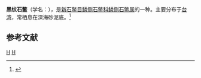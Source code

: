 {{Speciesbox
| taxon = Leptochiton ater
| binomial_authority = Saito, 1997<ref name=WoRMS_385778>{{cite WoRMS |id=385778 
|title=''Leptochiton ater'' <small>Saito, 1997</small>|last1=Decock |first1=Wim |last2=Schwabe |first2=Enrico |date=2009-03-23 }}</ref>
}}
'''黑纹石鳖'''（学名：'''''{{lang|la|Leptochiton ater}}'''''），是[[新石鳖目|新石鳖目]][[鳞侧石鳖科|鳞侧石鳖科]][[鳞侧石鳖属|鳞侧石鳖属]]的一种。主要分布于[[台湾|台湾]]，常栖息在深海砂泥底。<ref>{{cite web|url=http://shell.sinica.edu.tw/chinese/shellbase_detail.php?science_no=3067|title=国际贝库：黑纹石鳖|publisher=台湾贝类资料库|accessdate=2009-08-11|archive-date=2018-03-15|archive-url=https://web.archive.org/web/20180315070515/http://shell.sinica.edu.tw/chinese/shellbase_detail.php?science_no=3067|dead-url=no}}</ref>

== 参考文献 ==
{{reflist}}
{{taxonbar}}
[[Category:1997_年描述的动物|H]]
[[Category:鳞侧石鳖属|H]]